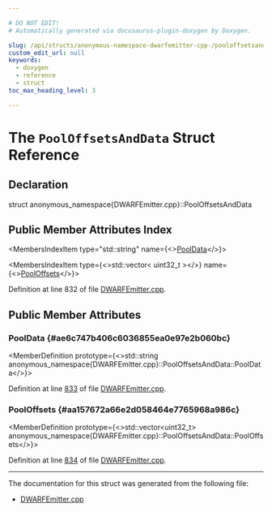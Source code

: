 ```yaml
---

# DO NOT EDIT!
# Automatically generated via docusaurus-plugin-doxygen by Doxygen.

slug: /api/structs/anonymous-namespace-dwarfemitter-cpp-/pooloffsetsanddata
custom_edit_url: null
keywords:
  - doxygen
  - reference
  - struct
toc_max_heading_level: 3

---
```





# The `PoolOffsetsAndData` Struct Reference

<DoxygenPage pluginConfig={pluginConfig}>



## Declaration

<CodeBlock>struct anonymous_namespace{DWARFEmitter.cpp}::PoolOffsetsAndData</CodeBlock>

## Public Member Attributes Index

<MembersIndex>

<MembersIndexItem
  type="std::string"
  name={<><a href="#ae6c747b406c6036855ea0e97e2b060bc">PoolData</a></>}>
</MembersIndexItem>

<MembersIndexItem
  type={<>std::vector&lt; uint32&#95;t &gt;</>}
  name={<><a href="#aa157672a66e2d058464e7765968a986c">PoolOffsets</a></>}>
</MembersIndexItem>

</MembersIndex>


Definition at line 832 of file <a href="/docs/api/files/lib/lib/objectyaml/dwarfemitter-cpp">DWARFEmitter.cpp</a>.

<SectionDefinition>

## Public Member Attributes

### PoolData {#ae6c747b406c6036855ea0e97e2b060bc}

<MemberDefinition
  prototype={<>std::string anonymous&#95;namespace&#123;DWARFEmitter.cpp&#125;::PoolOffsetsAndData::PoolData</>}>

Definition at line <a href="/docs/api/files/lib/lib/objectyaml/dwarfemitter-cpp/#l00833">833</a> of file <a href="/docs/api/files/lib/lib/objectyaml/dwarfemitter-cpp">DWARFEmitter.cpp</a>.
</MemberDefinition>

### PoolOffsets {#aa157672a66e2d058464e7765968a986c}

<MemberDefinition
  prototype={<>std::vector&lt;uint32&#95;t&gt; anonymous&#95;namespace&#123;DWARFEmitter.cpp&#125;::PoolOffsetsAndData::PoolOffsets</>}>

Definition at line <a href="/docs/api/files/lib/lib/objectyaml/dwarfemitter-cpp/#l00834">834</a> of file <a href="/docs/api/files/lib/lib/objectyaml/dwarfemitter-cpp">DWARFEmitter.cpp</a>.
</MemberDefinition>

</SectionDefinition>

<hr/>

The documentation for this struct was generated from the following file:

<ul>
<li><a href="/docs/api/files/lib/lib/objectyaml/dwarfemitter-cpp">DWARFEmitter.cpp</a></li>
</ul>

</DoxygenPage>
